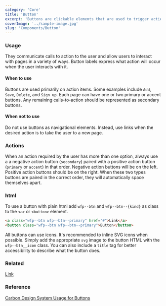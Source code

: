 ```yaml
---
category: 'Core'
title: 'Button'
excerpt: 'Buttons are clickable elements that are used to trigger actions.'
coverImage: '../sample-image.jpg'
slug: 'Components/Button'
---
```


<Storybook path="iframe.html?viewMode=docs&id=components-ui-elements-button--documentation&args=" />

### Usage

They communicate calls to action to the user and allow users to interact with pages in a variety of ways. Button labels express what action will occur when the user interacts with it.

#### When to use

Buttons are used primarily on action items. Some examples include `Add`, `Save`, `Delete`, and `Sign up`. Each page can have one or two primary or accent buttons. Any remaining calls-to-action should be represented as secondary buttons.

#### When not to use

Do not use buttons as navigational elements. Instead, use links when the desired action is to take the user to a new page.

### Actions

When an action required by the user has more than one option, always use a a negative action button (`secondary`) paired with a positive action button (`primary` or `accent`) in that order. Negative action buttons will be on the left. Positive action buttons should be on the right. When these two types buttons are paired in the correct order, they will automatically space themselves apart.

### html

To use a button with plain html add `wfp--btn` and `wfp--btn--{kind}` as class to the `<a>` or `<button>` element.

```html
<a class="wfp--btn wfp--btn--primary" href="#">Link</a>
<button class="wfp--btn wfp--btn--primary">Button</button>
```

All buttons can use icons. It's recommended to inline SVG icons when possible. Simply add the appropriate `svg` image to the button HTML with the `wfp--btn__icon` class. You can also include a `title` tag for better accessibility to describe what the button does.

### Related

[Link](?path=/docs/components-link--link-regular)

### Reference

[Carbon Design System Usage for Buttons](https://next.carbondesignsystem.com/components/button)
